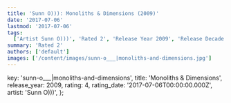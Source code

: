 ```yaml
---
title: 'Sunn O))): Monoliths & Dimensions (2009)'
date: '2017-07-06'
lastmod: '2017-07-06'
tags:
  ['Artist Sunn O)))', 'Rated 2', 'Release Year 2009', 'Release Decade 2000']
summary: 'Rated 2'
authors: ['default']
images: ['/content/images/sunn-o___|monoliths-and-dimensions.jpg']
---
```


  key: 'sunn-o___|monoliths-and-dimensions',
  title: 'Monoliths & Dimensions',
  release_year: 2009,
  rating: 4,
  rating_date: '2017-07-06T00:00:00.000Z',
  artist: 'Sunn O)))',
};

<MusicRating data={data} />
